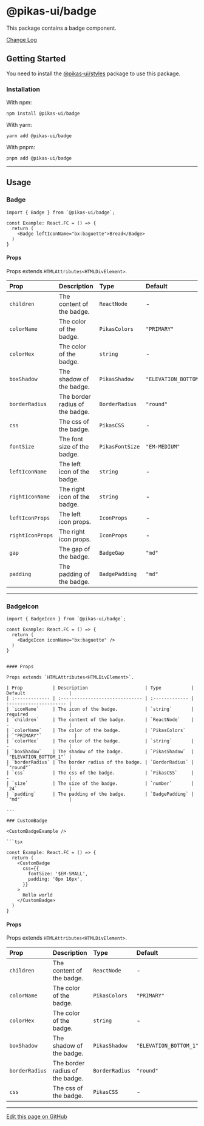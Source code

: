 

<NextSeo title="Badge" />

# @pikas-ui/badge

This package contains a badge component.

<a href="https://github.com/Achaak/pikas/blob/main/packages/ui/badge/CHANGELOG.md">
  Change Log
</a>

## Getting Started

You need to install the <a href={stylesLink}>@pikas-ui/styles</a> package to use this package.

### Installation

With npm:

```
npm install @pikas-ui/badge
```

With yarn:

```
yarn add @pikas-ui/badge
```

With pnpm:

```
pnpm add @pikas-ui/badge
```

---

## Usage

### Badge

<BadgeExample />

```tsx
import { Badge } from `@pikas-ui/badge`;

const Example: React.FC = () => {
  return (
    <Badge leftIconName="bx:baguette">Bread</Badge>
  )
}
```

#### Props

Props extends `HTMLAttributes<HTMLDivElement>`.

| Prop             | Description                     | Type            | Default                |
| :--------------- | :------------------------------ | :-------------- | :--------------------- |
| `children`       | The content of the badge.       | `ReactNode`     | -                      |
| `colorName`      | The color of the badge.         | `PikasColors`   | `"PRIMARY"`            |
| `colorHex`       | The color of the badge.         | `string`        | -                      |
| `boxShadow`      | The shadow of the badge.        | `PikasShadow`   | `"ELEVATION_BOTTOM_1"` |
| `borderRadius`   | The border radius of the badge. | `BorderRadius`  | `"round"`              |
| `css`            | The css of the badge.           | `PikasCSS`      | -                      |
| `fontSize`       | The font size of the badge.     | `PikasFontSize` | `"EM-MEDIUM"`          |
| `leftIconName`   | The left icon of the badge.     | `string`        | -                      |
| `rightIconName`  | The right icon of the badge.    | `string`        | -                      |
| `leftIconProps`  | The left icon props.            | `IconProps`     | -                      |
| `rightIconProps` | The right icon props.           | `IconProps`     | -                      |
| `gap`            | The gap of the badge.           | `BadgeGap`      | `"md"`                 |
| `padding`        | The padding of the badge.       | `BadgePadding`  | `"md"`                 |

---

### BadgeIcon

<BadgeIconExample />

```tsx
import { BadgeIcon } from `@pikas-ui/badge`;

const Example: React.FC = () => {
  return (
    <BadgeIcon iconName="bx:baguette" />
  )
}
```

````

#### Props

Props extends `HTMLAttributes<HTMLDivElement>`.

| Prop           | Description                     | Type           | Default                |
| :------------- | :------------------------------ | :------------- | :--------------------- |
| `iconName`     | The icon of the badge.          | `string`       | required               |
| `children`     | The content of the badge.       | `ReactNode`    | -                      |
| `colorName`    | The color of the badge.         | `PikasColors`       | `"PRIMARY"`            |
| `colorHex`     | The color of the badge.         | `string`       | -                      |
| `boxShadow`    | The shadow of the badge.        | `PikasShadow`  | `"ELEVATION_BOTTOM_1"` |
| `borderRadius` | The border radius of the badge. | `BorderRadius` | `"round"`              |
| `css`          | The css of the badge.           | `PikasCSS`     | -                      |
| `size`         | The size of the badge.          | `number`       | `24`                   |
| `padding`      | The padding of the badge.       | `BadgePadding` | `"md"`                 |

---

### CustomBadge

<CustomBadgeExample />

```tsx

const Example: React.FC = () => {
  return (
    <CustomBadge
      css={{
        fontSize: '$EM-SMALL',
        padding: '8px 16px',
      }}
    >
      Hello world
    </CustomBadge>
  )
}
````

#### Props

Props extends `HTMLAttributes<HTMLDivElement>`.

| Prop           | Description                     | Type           | Default                |
| :------------- | :------------------------------ | :------------- | :--------------------- |
| `children`     | The content of the badge.       | `ReactNode`    | -                      |
| `colorName`    | The color of the badge.         | `PikasColors`  | `"PRIMARY"`            |
| `colorHex`     | The color of the badge.         | `string`       | -                      |
| `boxShadow`    | The shadow of the badge.        | `PikasShadow`  | `"ELEVATION_BOTTOM_1"` |
| `borderRadius` | The border radius of the badge. | `BorderRadius` | `"round"`              |
| `css`          | The css of the badge.           | `PikasCSS`     | -                      |

---

[Edit this page on GitHub](https://github.com/Achaak/pikas/blob/main/apps/docs-ui/pages/components/badge.mdx)
